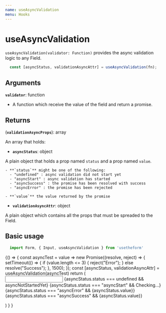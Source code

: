 ---
name: useAsyncValidation
menu: Hooks
---


# useAsyncValidation
`useAsyncValidation(validator: Function)` provides the async validation logic to any Field.

```javascript
  const [asyncStatus, validationAsyncAttr] = useAsyncValidation(fn);
```

## Arguments

**`validator`**: function

  - A function which receive the value of the field and return a promise.

## Returns

(**`validationAsyncProps`**): array

An array that holds:

  - **`asyncStatus`**: object

  A plain object that holds a prop named `status` and a prop named `value`.
  
    - **`status`** might be one of the following:
      - "undefined" : async validation did not start yet
      - "asyncStart" : async validation has started
      - "asyncSuccess" : the promise has been resolved with success
      - "asyncError" : the promise has been rejected

    - **`value`** the value returned by the promise 
 
  - **`validationAsyncAttr`**: object

  A plain object which contains all the props that must be spreaded to the Field.

## Basic usage

```javascript
  import Form, { Input, useAsyncValidation } from 'usetheform'
```

<Playground>
{() => {
    const asyncTest = value =>
      new Promise((resolve, reject) => {
        setTimeout(() => {
          if (value.length <= 3) {
            reject("Error");
          } else resolve("Success");
        }, 1500);
      });
    const [asyncStatus, validationAsyncAttr] = useAsyncValidation(asyncTest)
    return (
      <Form>
        <Input type="text" name="name" touched {...validationAsyncAttr} />
        {asyncStatus.status === undefined && <label>asyncNotStartedYet</label>}
        {asyncStatus.status === "asyncStart" && <label>Checking...</label>}
        {asyncStatus.status === "asyncError" && <label>{asyncStatus.value}</label>}
        {asyncStatus.status === "asyncSuccess" && <label>{asyncStatus.value}</label>}
      </Form>
    )
  }
}
</Playground>